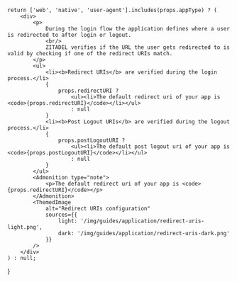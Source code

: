 
    return ['web', 'native', 'user-agent'].includes(props.appType) ? (
        <div>
            <p>
                During the login flow the application defines where a user is redirected to after login or logout.
                <br/>
                ZITADEL verifies if the URL the user gets redirected to is valid by checking if one of the redirect URIs match.
            </p>
            <ul>
                <li><b>Redirect URIs</b> are verified during the login process.</li>
                {
                    props.redirectURI ?
                        <ul><li>The default redirect uri of your app is <code>{props.redirectURI}</code></li></ul>
                        : null
                }
                <li><b>Post Logout URIs</b> are verified during the logout process.</li>
                {
                    props.postLogoutURI ?
                        <ul><li>The default post logout uri of your app is <code>{props.postLogoutURI}</code></li></ul>
                        : null
                }
            </ul>
            <Admonition type="note">
                <p>The default redirect uri of your app is <code>{props.redirectURI}</code></p>
            </Admonition>
            <ThemedImage
                alt="Redirect URIs configuration"
                sources={{
                    light: '/img/guides/application/redirect-uris-light.png',
                    dark: '/img/guides/application/redirect-uris-dark.png'
                }}
            />
        </div>
    ) : null;
}
